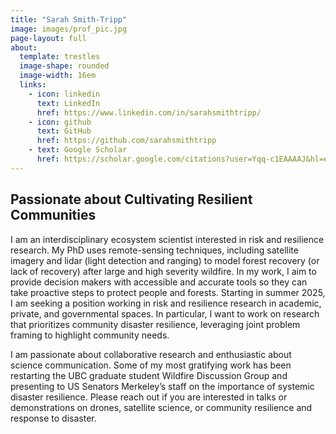 ```yaml
---
title: "Sarah Smith-Tripp"
image: images/prof_pic.jpg
page-layout: full
about: 
  template: trestles
  image-shape: rounded
  image-width: 16em
  links:
    - icon: linkedin 
      text: LinkedIn
      href: https://www.linkedin.com/in/sarahsmithtripp/
    - icon: github 
      text: GitHub
      href: https://github.com/sarahsmithtripp
    - text: Google Scholar
      href: https://scholar.google.com/citations?user=Yqq-c1EAAAAJ&hl=en
---
```


## Passionate about Cultivating Resilient Communities

I am an interdisciplinary ecosystem scientist interested in risk and resilience research. My PhD uses remote-sensing techniques, including satellite imagery and lidar (light detection and ranging) to model forest recovery (or lack of recovery) after large and high severity wildfire. In my work, I aim to provide decision makers with accessible and accurate tools so they can take proactive steps to protect people and forests. Starting in summer 2025, I am seeking a position working in risk and resilience research in academic, private, and governmental spaces. In particular, I want to work on research that prioritizes community disaster resilience, leveraging joint problem framing to highlight community needs.

I am passionate about collaborative research and enthusiastic about science communication. Some of my most gratifying work has been restarting the UBC graduate student Wildfire Discussion Group and presenting to US Senators Merkeley's staff on the importance of systemic disaster resilience. Please reach out if you are interested in talks or demonstrations on drones, satellite science, or community resilience and response to disaster.